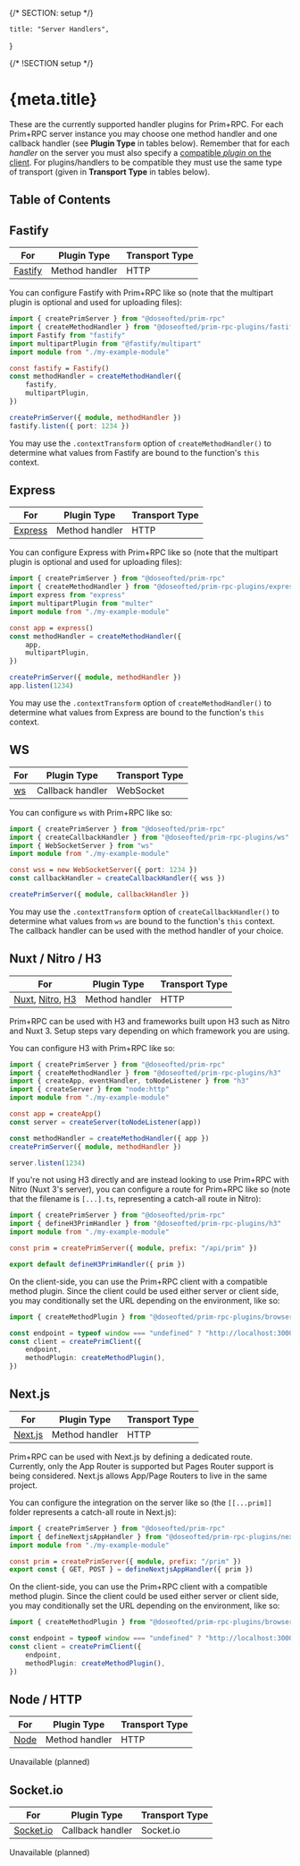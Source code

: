 {/* SECTION: setup */}

	title: "Server Handlers",
}

{/* !SECTION setup */}

# {meta.title}

These are the currently supported handler plugins for Prim+RPC. For each Prim+RPC server instance you may choose one
method handler and one callback handler (see **Plugin Type** in tables below). Remember that for each _handler_ on the
server you must also specify a [compatible _plugin_ on the client](/docs/plugins/client). For plugins/handlers to be
compatible they must use the same type of transport (given in **Transport Type** in tables below).

## Table of Contents

## Fastify

| For                                           | Plugin Type    | Transport Type |
| --------------------------------------------- | -------------- | -------------- |
| [Fastify](https://github.com/fastify/fastify) | Method handler | HTTP           |

You can configure Fastify with Prim+RPC like so (note that the multipart plugin is optional and used for uploading
files):

```typescript
import { createPrimServer } from "@doseofted/prim-rpc"
import { createMethodHandler } from "@doseofted/prim-rpc-plugins/fastify"
import Fastify from "fastify"
import multipartPlugin from "@fastify/multipart"
import module from "./my-example-module"

const fastify = Fastify()
const methodHandler = createMethodHandler({
	fastify,
	multipartPlugin,
})

createPrimServer({ module, methodHandler })
fastify.listen({ port: 1234 })
```

You may use the `.contextTransform` option of `createMethodHandler()` to determine what values from Fastify are bound to
the function's `this` context.

## Express

| For                                             | Plugin Type    | Transport Type |
| ----------------------------------------------- | -------------- | -------------- |
| [Express](https://github.com/expressjs/express) | Method handler | HTTP           |

You can configure Express with Prim+RPC like so (note that the multipart plugin is optional and used for uploading
files):

```typescript
import { createPrimServer } from "@doseofted/prim-rpc"
import { createMethodHandler } from "@doseofted/prim-rpc-plugins/express"
import express from "express"
import multipartPlugin from "multer"
import module from "./my-example-module"

const app = express()
const methodHandler = createMethodHandler({
	app,
	multipartPlugin,
})

createPrimServer({ module, methodHandler })
app.listen(1234)
```

You may use the `.contextTransform` option of `createMethodHandler()` to determine what values from Express are bound to
the function's `this` context.

## WS

| For                                    | Plugin Type      | Transport Type |
| -------------------------------------- | ---------------- | -------------- |
| [ws](https://github.com/websockets/ws) | Callback handler | WebSocket      |

You can configure `ws` with Prim+RPC like so:

```typescript
import { createPrimServer } from "@doseofted/prim-rpc"
import { createCallbackHandler } from "@doseofted/prim-rpc-plugins/ws"
import { WebSocketServer } from "ws"
import module from "./my-example-module"

const wss = new WebSocketServer({ port: 1234 })
const callbackHandler = createCallbackHandler({ wss })

createPrimServer({ module, callbackHandler })
```

You may use the `.contextTransform` option of `createCallbackHandler()` to determine what values from `ws` are bound to
the function's `this` context. The callback handler can be used with the method handler of your choice.

## Nuxt / Nitro / H3

| For                                                                                                            | Plugin Type    | Transport Type |
| -------------------------------------------------------------------------------------------------------------- | -------------- | -------------- |
| [Nuxt](https://github.com/nuxt/nuxt), [Nitro](https://github.com/unjs/nitro), [H3](https://github.com/unjs/h3) | Method handler | HTTP           |

Prim+RPC can be used with H3 and frameworks built upon H3 such as Nitro and Nuxt 3. Setup steps vary depending on which
framework you are using.

You can configure H3 with Prim+RPC like so:

```typescript
import { createPrimServer } from "@doseofted/prim-rpc"
import { createMethodHandler } from "@doseofted/prim-rpc-plugins/h3"
import { createApp, eventHandler, toNodeListener } from "h3"
import { createServer } from "node:http"
import module from "./my-example-module"

const app = createApp()
const server = createServer(toNodeListener(app))

const methodHandler = createMethodHandler({ app })
createPrimServer({ module, methodHandler })

server.listen(1234)
```

If you're not using H3 directly and are instead looking to use Prim+RPC with Nitro (Nuxt 3's server), you can configure
a route for Prim+RPC like so (note that the filename is `[...].ts`, representing a catch-all route in Nitro):

```typescript api/[...].ts
import { createPrimServer } from "@doseofted/prim-rpc"
import { defineH3PrimHandler } from "@doseofted/prim-rpc-plugins/h3"
import module from "./my-example-module"

const prim = createPrimServer({ module, prefix: "/api/prim" })

export default defineH3PrimHandler({ prim })
```

On the client-side, you can use the Prim+RPC client with a compatible method plugin. Since the client could be used
either server or client side, you may conditionally set the URL depending on the environment, like so:

```typescript
import { createMethodPlugin } from "@doseofted/prim-rpc-plugins/browser"

const endpoint = typeof window === "undefined" ? "http://localhost:3000/prim" : "/prim"
const client = createPrimClient({
	endpoint,
	methodPlugin: createMethodPlugin(),
})
```

## Next.js

| For                                           | Plugin Type    | Transport Type |
| --------------------------------------------- | -------------- | -------------- |
| [Next.js](https://github.com/vercel/next.js/) | Method handler | HTTP           |

Prim+RPC can be used with Next.js by defining a dedicated route. Currently, only the App Router is supported but Pages
Router support is being considered. Next.js allows App/Page Routers to live in the same project.

You can configure the integration on the server like so (the `[[...prim]]` folder represents a catch-all route in
Next.js):

```typescript app/prim/[[...prim]]/route.ts
import { createPrimServer } from "@doseofted/prim-rpc"
import { defineNextjsAppHandler } from "@doseofted/prim-rpc-plugins/nextjs"
import module from "./my-example-module"

const prim = createPrimServer({ module, prefix: "/prim" })
export const { GET, POST } = defineNextjsAppHandler({ prim })
```

On the client-side, you can use the Prim+RPC client with a compatible method plugin. Since the client could be used
either server or client side, you may conditionally set the URL depending on the environment, like so:

```typescript
import { createMethodPlugin } from "@doseofted/prim-rpc-plugins/browser"

const endpoint = typeof window === "undefined" ? "http://localhost:3000/prim" : "/prim"
const client = createPrimClient({
	endpoint,
	methodPlugin: createMethodPlugin(),
})
```

## Node / HTTP

| For                                           | Plugin Type    | Transport Type |
| --------------------------------------------- | -------------- | -------------- |
| [Node](https://nodejs.org/api/http.html#http) | Method handler | HTTP           |

<Alert icon="carbon:warning" type="alert-warning">
	Unavailable (planned)
</Alert>

## Socket.io

| For                                                | Plugin Type      | Transport Type |
| -------------------------------------------------- | ---------------- | -------------- |
| [Socket.io](https://github.com/socketio/socket.io) | Callback handler | Socket.io      |

<Alert icon="carbon:warning" type="alert-warning">
	Unavailable (planned)
</Alert>
